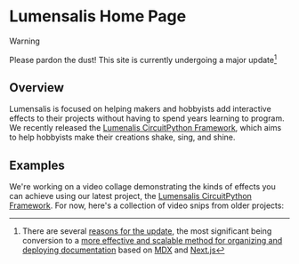 # Lumensalis Home Page


> [!WARNING]
>
> Please pardon the dust! This site is currently undergoing a major update[^1]

[^1]: There are several [reasons for the update](Topics/Hidden/SiteUpdate), 
the most significant being conversion to a [more effective and scalable method
for organizing and deploying documentation](Topics/SoftwareDevelopment/WritingDocumentation) 
based on  [MDX](https://mdxjs.com/) and [Next.js](https://nextjs.org/) 

## Overview

Lumensalis is focused on helping makers and hobbyists add interactive 
effects to their projects without having to spend years learning to program. 
We recently released the [Lumenalis CircuitPython Framework](Projects/LCPF/LCPF.mdx), 
which aims to help hobbyists make their creations shake, sing, and shine.


## Examples

We're working on a video collage demonstrating the kinds of effects you can 
achieve using our latest project, the [Lumensalis CircuitPython Framework](Projects/LCPF/LCPF.mdx).  For now, here's a collection of 
video snips from older projects:


  <YouTube id="td9P_8D7I8Y" />



